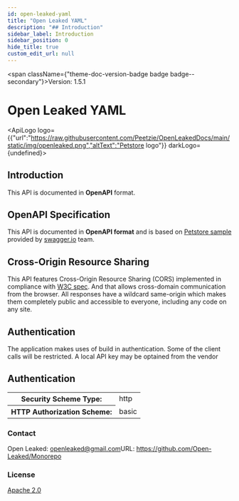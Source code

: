 ```yaml
---
id: open-leaked-yaml
title: "Open Leaked YAML"
description: "## Introduction"
sidebar_label: Introduction
sidebar_position: 0
hide_title: true
custom_edit_url: null
---
```



<span className={"theme-doc-version-badge badge badge--secondary"}>Version: 1.5.1</span>

# Open Leaked YAML

<ApiLogo logo={{"url":"https://raw.githubusercontent.com/Peetzie/OpenLeakedDocs/main/static/img/openleaked.png","altText":"Petstore logo"}} darkLogo={undefined}></ApiLogo>

## Introduction
This API is documented in **OpenAPI** format. 

## OpenAPI Specification
This API is documented in **OpenAPI format** and is based on
[Petstore sample](http://petstore.swagger.io/) provided by [swagger.io](http://swagger.io) team.


## Cross-Origin Resource Sharing
This API features Cross-Origin Resource Sharing (CORS) implemented in compliance with  [W3C spec](https://www.w3.org/TR/cors/).
And that allows cross-domain communication from the browser.
All responses have a wildcard same-origin which makes them completely public and accessible to everyone, including any code on any site.

## Authentication
The application makes uses of build in authentication. Some of the client calls will be restricted. A local API key may be optained from the vendor


<div style={{"marginBottom":"2rem"}}><h2 id={"authentication"} style={{"marginBottom":"1rem"}}>Authentication</h2><SchemaTabs className={"openapi-tabs__security-schemes"}><TabItem label={"HTTP: Basic Auth"} value={"basicAuth"}><div><table><tbody><tr><th>Security Scheme Type:</th><td>http</td></tr><tr><th>HTTP Authorization Scheme:</th><td>basic</td></tr></tbody></table></div></TabItem></SchemaTabs></div><div style={{"display":"flex","flexDirection":"column","marginBottom":"var(--ifm-paragraph-margin-bottom)"}}><h3 style={{"marginBottom":"0.25rem"}}>Contact</h3><span>Open Leaked: <a href={"mailto:openleaked@gmail.com"}>openleaked@gmail.com</a></span><span>URL: <a href={"https://github.com/Open-Leaked/Monorepo"}>https://github.com/Open-Leaked/Monorepo</a></span></div><div style={{"marginBottom":"var(--ifm-paragraph-margin-bottom)"}}><h3 style={{"marginBottom":"0.25rem"}}>License</h3><a href={"http://www.apache.org/licenses/LICENSE-2.0.html"}>Apache 2.0</a></div>
      
